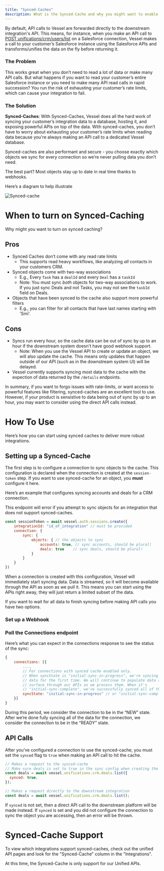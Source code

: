 ```yaml
---
title: "Synced-Caches"
description: What is the Synced-Cache and why you might want to enable it.
---
```


By default, API calls to Vessel are forwarded directly to the downstream integration's API. This means, for instance, when you make an API call to [POST unifications/crm/users/list](/pages/v2/crm-v2/api-reference/get-all-users.mdx) on a Salesforce connection, Vessel makes a call to your customer’s Salesforce instance using the Salesforce APIs and transforms/unifies the data on the fly before returning it.

### The Problem

This works great when you don’t need to read a lot of data or make many API calls. But what happens if you want to read your customer’s entire Salesforce instance or you need to make many API read calls in rapid succession? You run the risk of exhausting your customer’s rate limits, which can cause your integration to fail.

### The Solution

**Synced-Caches**: With Synced-Caches, Vessel does all the hard work of syncing your customer’s integration data to a database, hosting it, and exposing powerful APIs on top of the data. With synced-caches, you don’t have to worry about exhausting your customer’s rate limits when reading data because you're always making an API call to a dedicated Vessel database.

Synced-caches are also performant and secure - you choose exactly which objects we sync for every connection so we’re never pulling data you don’t need.

The best part? Most objects stay up to date in real time thanks to webhooks.

Here’s a diagram to help illustrate

![Synced-cache](/images/syncedcache.png)

# When to turn on Synced-Caching

Why might you want to turn on synced caching?

## Pros

- Synced Caches don’t come with any read rate limits
  - This supports read heavy workflows, like analyzing _all_ contacts in your customers CRM.
- Synced objects come with two-way associations
  - E.g., Every `Task` has a `dealId` and every `Deal` has a `taskId`
  - Note: You must sync _both_ objects for two-way associations to work. If you just sync Deals and not Tasks, you may not see the `taskId` field on Deals.
- Objects that have been synced to the cache also support more powerful filters
  - E.g., you can filter for all contacts that have last names starting with 'Smi'.

## Cons

- Syncs run every hour, so the cache data can be out of sync by up to an hour if the downstream system doesn't have good webhook support.
  - Note: When you use the Vessel API to create or update an object, we will also update the cache. This means only updates that happen outside of our API (such as in the downstream system UI) will be delayed.
- Vessel currently supports syncing most data to the cache with the expection of data returned by the `/details` endpoints.

In summary, if you want to forgo issues with rate-limits, or want access to powerful features like filtering, synced-caches are an excellent tool to use. However, if your product is sensistive to data being out of sync by up to an hour, you may want to consider using the direct API calls instead.

# How To Use

Here’s how you can start using synced caches to deliver more robust integrations.

## Setting up a Synced-Cache

The first step is to configure a connection to sync objects to the cache. This configuration is declared when the connection is created at the `session-token` step. If you want to use synced-cache for an object, you **must** configure it here.

Here’s an example that configures syncing accounts and deals for a CRM connection.

<warning>
  This endpoint will error if you attempt to sync objects for an integration
  that does not support synced-caches.
</warning>

```jsx
const sessionToken = await vessel.auth.sessions.create({
	integrationId: "id_of_integration" // must be provided
	connection: {
		sync: {
			objects: { // the objects to sync
				accounts: true, // sync accounts, should be plural!
				deals: true    // sync deals, should be plural!
			}
		}
	}
})
```

When a connection is created with this configuration, Vessel will immediately start syncing data. Data is streamed, so it will become available through the API as soon as we pull it. This means you can start using the APIs right away, they will just return a limited subset of the data.

If you want to wait for all data to finish syncing before making API calls you have two options.

### Set up a Webhook

### Poll the Connections endpoint

Here’s what you can expect in the connections response to see the status of the sync:

```jsx
{
	connections: [{
		...,
		// For connections with synced cache enabled only.
        // When syncState is "initial-sync-in-progress", we're syncing the
		// data for the first time. We will continue to populate data and
		// surface through our APIs as we process them. When it's
		// "initial-sync-complete", we've successfully synced all of the data.
		syncState: "initial-sync-in-progress" // or "initial-sync-complete"
	}]
}
```

During this period, we consider the connection to be in the “NEW” state. After we’re done fully syncing all of the data for the connection, we consider the connection to be in the “READY” state.

## API Calls

After you’ve configured a connection to use the synced-cache, you must set the `synced` flag to `true` when making an API call to hit the cache.

```jsx
// Makes a request to the synced-cache
// Make sure deals is set to true in the sync config when creating the connection.
const deals = await vessel.unifications.crm.deals.list({
  synced: true,
});

// Makes a request directly to the downstream integration
const deals = await vessel.unifications.crm.deals.list();
```

If `synced` is not set, then a direct API call to the downstream platform will be made instead. If `synced` is set and you did not configure the connection to sync the object you are accessing, then an error will be thrown.

# Synced-Cache Support

To view which integrations support synced-caches, check out the unified API pages and look for the "Synced-Cache" column in the "Integrations".

At this time, the Synced-Cache is only support for our Unified APIs.
